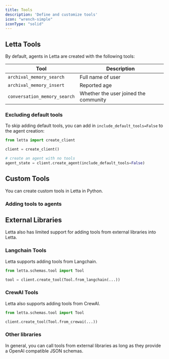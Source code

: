 ```yaml
---
title: Tools 
description: 'Define and customize tools'
icon: "wrench-simple"
iconType: "solid"
---
```


## Letta Tools 
By default, agents in Letta are created with the following tools: 

| Tool                        | Description                           |
| ----------------------------| ------------------------------------- |
| `archival_memory_search`    | Full name of user                     |
| `archival_memory_insert`    | Reported age                          |
| `conversation_memory_search`| Whether the user joined the community |


### Excluding default tools 

To skip adding default tools, you can add in `include_default_tools=False` to the agent creation:
```python
from letta import create_client 

client = create_client() 

# create an agent with no tools
agent_state = client.create_agent(include_default_tools=False) 
```

## Custom Tools 
You can create custom tools in Letta in Python. 

### Adding tools to agents

## External Libraries 
Letta also has limited support for adding tools from external libraries into Letta. 

### Langchain Tools 
Letta supports adding tools from Langchain. 
```python
from letta.schemas.tool import Tool 

tool = client.create_tool(Tool.from_langchain(...))
```

### CrewAI Tools
Letta also supports adding tools from CrewAI. 
```python
from letta.schemas.tool import Tool 

client.create_tool(Tool.from_crewai(...))
```

### Other libraries 
In general, you can call tools from external libraries as long as they provide a OpenAI compatible JSON schemas. 

